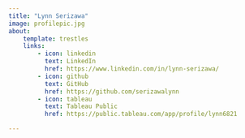 ```yaml
---
title: "Lynn Serizawa"
image: profilepic.jpg
about:
    template: trestles
    links:
        - icon: linkedin
          text: LinkedIn
          href: https://www.linkedin.com/in/lynn-serizawa/
        - icon: github
          text: GitHub
          href: https://github.com/serizawalynn
        - icon: tableau
          text: Tableau Public
          href: https://public.tableau.com/app/profile/lynn6821

---
```


